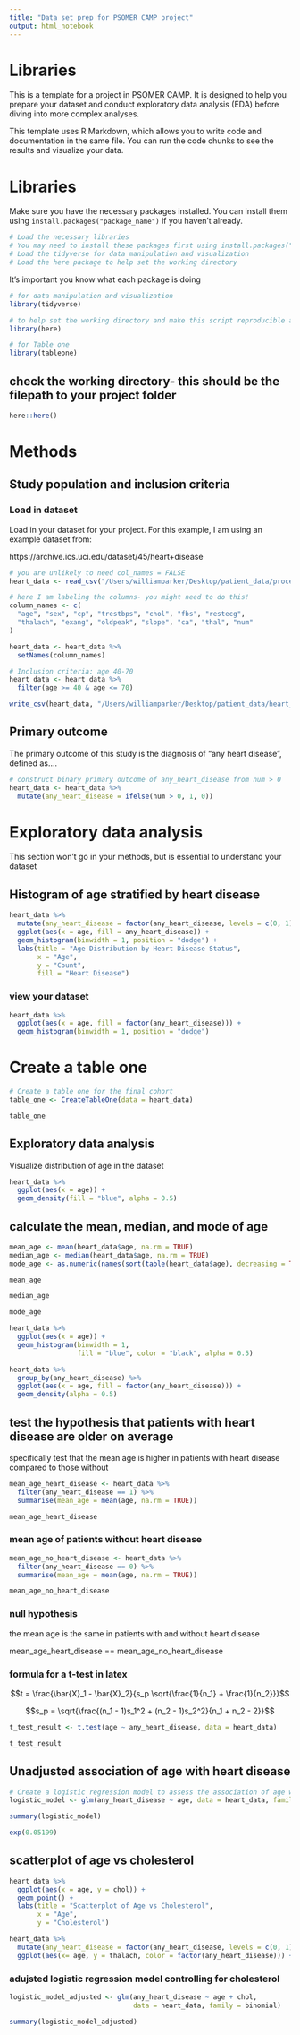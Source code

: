 ```yaml
---
title: "Data set prep for PSOMER CAMP project"
output: html_notebook
---
```


# Libraries
This is a template for a project in PSOMER CAMP. It is designed to help you prepare your dataset and conduct exploratory data analysis (EDA) before diving into more complex analyses.

This template uses R Markdown, which allows you to write code and documentation in the same file. You can run the code chunks to see the results and visualize your data.
\

# Libraries
Make sure you have the necessary packages installed. You can install them using `install.packages("package_name")` if you haven't already.

```r
# Load the necessary libraries
# You may need to install these packages first using install.packages("package_name")
# Load the tidyverse for data manipulation and visualization
# Load the here package to help set the working directory

```




It's important you know what each package is doing
```r
# for data manipulation and visualization
library(tidyverse)

# to help set the working directory and make this script reproducible across different machines
library(here)

# for Table one
library(tableone) 
```

## check the working directory- this should be the filepath to your project folder

```r
here::here()
```

# Methods

## Study population and inclusion criteria




### Load in dataset

Load in your dataset for your project. For this example, I am using an example dataset from: 

https://archive.ics.uci.edu/dataset/45/heart+disease

```r
# you are unlikely to need col_names = FALSE
heart_data <- read_csv("/Users/williamparker/Desktop/patient_data/processed.cleveland.data", col_names = FALSE)

# here I am labeling the columns- you might need to do this!
column_names <- c(
  "age", "sex", "cp", "trestbps", "chol", "fbs", "restecg",
  "thalach", "exang", "oldpeak", "slope", "ca", "thal", "num"
)

heart_data <- heart_data %>%
  setNames(column_names)

# Inclusion criteria: age 40-70
heart_data <- heart_data %>%
  filter(age >= 40 & age <= 70)

write_csv(heart_data, "/Users/williamparker/Desktop/patient_data/heart_data.csv")
```

## Primary outcome

The primary outcome of this study is the diagnosis of "any heart disease", defined as....
```r
# construct binary primary outcome of any_heart_disease from num > 0
heart_data <- heart_data %>%
  mutate(any_heart_disease = ifelse(num > 0, 1, 0))
```

# Exploratory data analysis

This section won't go in your methods, but is essential to understand your dataset

## Histogram of age stratified by heart disease
```r
heart_data %>%
  mutate(any_heart_disease = factor(any_heart_disease, levels = c(0, 1), labels = c("No", "Yes"))) %>%
  ggplot(aes(x = age, fill = any_heart_disease)) +
  geom_histogram(binwidth = 1, position = "dodge") +
  labs(title = "Age Distribution by Heart Disease Status",
       x = "Age",
       y = "Count",
       fill = "Heart Disease")
```


### view your dataset
```r
heart_data %>%
  ggplot(aes(x = age, fill = factor(any_heart_disease))) +
  geom_histogram(binwidth = 1, position = "dodge") 
```

# Create a table one
```r
# Create a table one for the final cohort
table_one <- CreateTableOne(data = heart_data)

table_one
```



## Exploratory data analysis

Visualize distribution of age in the dataset
```r
heart_data %>%
  ggplot(aes(x = age)) +
  geom_density(fill = "blue", alpha = 0.5)
```

## calculate the mean, median, and mode of age

```r
mean_age <- mean(heart_data$age, na.rm = TRUE)
median_age <- median(heart_data$age, na.rm = TRUE)
mode_age <- as.numeric(names(sort(table(heart_data$age), decreasing = TRUE)[1]))
```

```r
mean_age
```
```r
median_age
```

```r
mode_age
```

```r
heart_data %>%
  ggplot(aes(x = age)) +
  geom_histogram(binwidth = 1,
                 fill = "blue", color = "black", alpha = 0.5)
```


```r
heart_data %>%
  group_by(any_heart_disease) %>%
  ggplot(aes(x = age, fill = factor(any_heart_disease))) +
  geom_density(alpha = 0.5)
```


## test the hypothesis that patients with heart disease are older on average

specifically test that the mean age is higher in patients with heart disease compared to those without


```r
mean_age_heart_disease <- heart_data %>%
  filter(any_heart_disease == 1) %>%
  summarise(mean_age = mean(age, na.rm = TRUE))

mean_age_heart_disease
```
### mean age of patients without heart disease
```r
mean_age_no_heart_disease <- heart_data %>%
  filter(any_heart_disease == 0) %>%
  summarise(mean_age = mean(age, na.rm = TRUE))

mean_age_no_heart_disease
```
### null hypothesis

the mean age is the same in patients with and without heart disease

mean_age_heart_disease == mean_age_no_heart_disease

### formula for a t-test in latex

$$t = \frac{\bar{X}_1 - \bar{X}_2}{s_p \sqrt{\frac{1}{n_1} + \frac{1}{n_2}}}$$


$$s_p = \sqrt{\frac{(n_1 - 1)s_1^2 + (n_2 - 1)s_2^2}{n_1 + n_2 - 2}}$$

```r
t_test_result <- t.test(age ~ any_heart_disease, data = heart_data)

t_test_result
```
## Unadjusted association of age with heart disease

```r
# Create a logistic regression model to assess the association of age with heart disease
logistic_model <- glm(any_heart_disease ~ age, data = heart_data, family = binomial)
```

```r
summary(logistic_model)
```
```r
exp(0.05199)
```

## scatterplot of age vs cholesterol
```r
heart_data %>%
  ggplot(aes(x = age, y = chol)) +
  geom_point() +
  labs(title = "Scatterplot of Age vs Cholesterol",
       x = "Age",
       y = "Cholesterol")
```

```r
heart_data %>%
  mutate(any_heart_disease = factor(any_heart_disease, levels = c(0, 1), labels = c("No", "Yes"))) %>%
  ggplot(aes(x= age, y = thalach, color = factor(any_heart_disease))) + geom_point() + labs(x = "age", y = "maximum heart rate", color = "heart disease")
```


### adujsted logistic regression model controlling for cholesterol
```r
logistic_model_adjusted <- glm(any_heart_disease ~ age + chol, 
                               data = heart_data, family = binomial)
```

```r
summary(logistic_model_adjusted)
```







